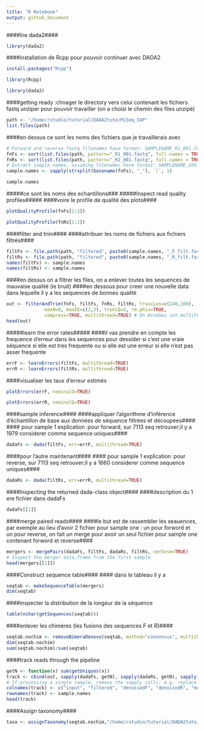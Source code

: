 ```yaml
---
title: "R Notebook"
output: github_document
---
```

####lire dada2####
```r
library(dada2)
```
####installation de Rcpp pour pouvoir continuer avec DADA2
```r
install.packages("Rcpp")
```
```r
library(Rcpp)
```
```r
library(dada2)
```
####getting ready :chnager le directory vers celui contenant les fichiers fastq unziper pour pouvoir travailler (on a choisi le chemin des files unzipé)
```r
path <- "/home/rstudio/tutorial/DADA2tuto/MiSeq_SOP"
list.files(path)
```
####en dessus ce sont les noms des fichiers que je travaillerais avec
```r
# Forward and reverse fastq filenames have format: SAMPLENAME_R1_001.fastq and SAMPLENAME_R2_001.fastq
fnFs <- sort(list.files(path, pattern="_R1_001.fastq", full.names = TRUE))
fnRs <- sort(list.files(path, pattern="_R2_001.fastq", full.names = TRUE))
# Extract sample names, assuming filenames have format: SAMPLENAME_XXX.fastq
sample.names <- sapply(strsplit(basename(fnFs), "_"), `[`, 1)
```
```r
sample.names
```
#####ce sont les noms des echantillons###
#####Inspect read quality profiles#####
####voire le profile de qualité des plots####
```r
plotQualityProfile(fnFs[1:2])
```
```r
plotQualityProfile(fnRs[1:2])
```
####filter and trim####
####attribuer les noms de fichiers aux fichiers filtrés####
```r
filtFs <- file.path(path, "filtered", paste0(sample.names, "_F_filt.fastq.gz"))
filtRs <- file.path(path, "filtered", paste0(sample.names, "_R_filt.fastq.gz"))
names(filtFs) <- sample.names
names(filtRs) <- sample.names
```
####en dessus on a filtrer les files, on a enlever toutes les sequences de mauvaise qualité (le bruit)
####en dessous pour creer une nouvelle data dans lequelle il y a les sequences de bonnes qualité
```r
out <- filterAndTrim(fnFs, filtFs, fnRs, filtRs, truncLen=c(240,160),
              maxN=0, maxEE=c(2,2), truncQ=2, rm.phix=TRUE,
              compress=TRUE, multithread=TRUE) # On Windows set multithread=FALSE
head(out)
```
#####learn the error rates#####
####il vas prendre en compte les frequence d'erreur dans les sequences pour dessider si c'est une vraie séquence si elle est tres frequente ou si elle est une erreur si elle n'est pas asser frequente
```r
errF <- learnErrors(filtFs, multithread=TRUE)
errR <- learnErrors(filtRs, multithread=TRUE)
```
####visualiser les taux d'erreur estimés
```r
plotErrors(errF, nominalQ=TRUE)
```
```r
plotErrors(errR, nominalQ=TRUE)
```
####sample inference####
####appliquer l'algorithme d'inférence d'échantillon de base aux données de séquence filtrées et découpées####
#### pour sample 1 explication :pour forward, sur 7113 seq retrouver;il y a 1979 considerer comme sequence uniques####
```r
dadaFs <- dada(filtFs, err=errF, multithread=TRUE)
```
####pour l'autre maintenant####
#### pour sample 1 explication :pour reverse, sur 7113 seq retrouver;il y a 1660 considerer comme sequence uniques####
```r
dadaRs <- dada(filtRs, err=errR, multithread=TRUE)
```
####Inspecting the returned dada-class object####
####description du 1 ere fichier dans dadaFs
```r
dadaFs[[1]]
```
####merge paired reads####
####le but est de rassembler les seauences, par exemple au lieu d'avoir 2 fichier pour sample one : un pour forword et un pour reverse, on fait un merge pour avoir un seul fichier pour sample one contenant forword et reverse####
```r
mergers <- mergePairs(dadaFs, filtFs, dadaRs, filtRs, verbose=TRUE)
# Inspect the merger data.frame from the first sample
head(mergers[[1]])
```
####Construct sequence table####
#### dans le tableau il y a 
```r
seqtab <- makeSequenceTable(mergers)
dim(seqtab)
```
####inspecter la distribution de la longeur de la séquence
```r
table(nchar(getSequences(seqtab)))
```
####enlever les chimères (les fusions des sequences F et R)####
```r
seqtab.nochim <- removeBimeraDenovo(seqtab, method="consensus", multithread=TRUE, verbose=TRUE)
dim(seqtab.nochim)
sum(seqtab.nochim)/sum(seqtab)
```
####track reads through the pipeline
```r
getN <- function(x) sum(getUniques(x))
track <- cbind(out, sapply(dadaFs, getN), sapply(dadaRs, getN), sapply(mergers, getN), rowSums(seqtab.nochim))
# If processing a single sample, remove the sapply calls: e.g. replace sapply(dadaFs, getN) with getN(dadaFs)
colnames(track) <- c("input", "filtered", "denoisedF", "denoisedR", "merged", "nonchim")
rownames(track) <- sample.names
head(track)
```
####Assign taxonomy####
```r
taxa <- assignTaxonomy(seqtab.nochim,"/home/rstudio/tutorial/DADA2tuto/tax/silva_nr_v132_train_set.fa.gz", multithread=TRUE)
```









